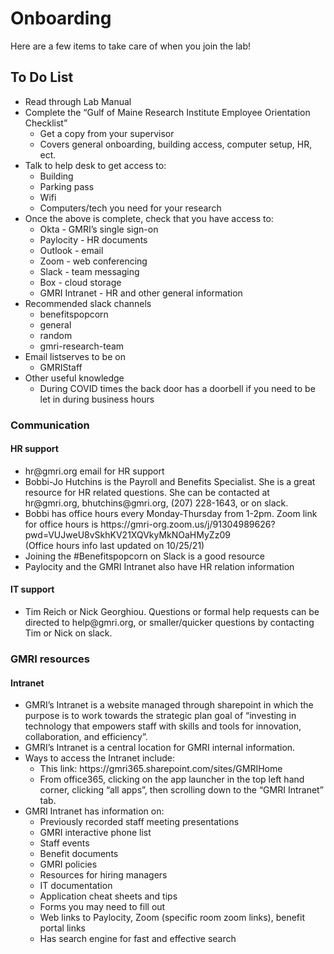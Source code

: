 # Onboarding 

Here are a few items to take care of when you join the lab!

## To Do List

- Read through Lab Manual
- Complete the "Gulf of Maine Research Institute Employee Orientation Checklist" 
  - Get a copy from your supervisor
  - Covers general onboarding, building access, computer setup, HR, ect.
- Talk to help desk to get access to:
  -  Building 
  -  Parking pass
  -  Wifi
  -  Computers/tech you need for your research
- Once the above is complete, check that you have access to:
  - Okta - GMRI's single sign-on
  - Paylocity - HR documents
  - Outlook - email
  - Zoom - web conferencing
  - Slack - team messaging
  - Box - cloud storage
  - GMRI Intranet - HR and other general information
- Recommended slack channels
  - benefitspopcorn
  - general
  - random
  - gmri-research-team
- Email listserves to be on
  - GMRIStaff
- Other useful knowledge
  - During COVID times the back door has a doorbell if you need to be let in during business hours




### Communication

#### HR support
  
- hr@gmri.org email for HR support
- Bobbi-Jo Hutchins is the Payroll and Benefits Specialist. She is a great resource for HR related questions. She can be contacted at hr@gmri.org, bhutchins@gmri.org, (207) 228-1643, or on slack.
- Bobbi has office hours every Monday-Thursday from 1-2pm. Zoom link for office hours is https://gmri-org.zoom.us/j/91304989626?pwd=VUJweU8vSkhKV21XQVkyMkNOaHMyZz09            
(Office hours info last updated on 10/25/21)
- Joining the #Benefitspopcorn on Slack is a good resource
- Paylocity and the GMRI Intranet also have HR relation information

####  IT support
  
- Tim Reich or Nick Georghiou. Questions or formal help requests can be directed to help@gmri.org, or smaller/quicker questions by contacting Tim or Nick on slack.

### GMRI resources

#### Intranet

- GMRI’s Intranet is a website managed through sharepoint in which the purpose is to work towards the strategic plan goal of “investing in technology that empowers staff with skills and tools for innovation, collaboration, and efficiency”.
- GMRI’s Intranet is a central location for GMRI internal information.
- Ways to access the Intranet include:
  - This link: https://gmri365.sharepoint.com/sites/GMRIHome
  - From office365, clicking on the app launcher in the top left hand corner, clicking “all apps”, then scrolling down to the “GMRI Intranet” tab.
- GMRI Intranet has information on:
  - Previously recorded staff meeting presentations
  - GMRI interactive phone list
  - Staff events
  - Benefit documents
  - GMRI policies
  - Resources for hiring managers
  - IT documentation
  - Application cheat sheets and tips
  - Forms you may need to fill out
  - Web links to Paylocity, Zoom (specific room zoom links), benefit portal links
  - Has search engine for fast and effective search

